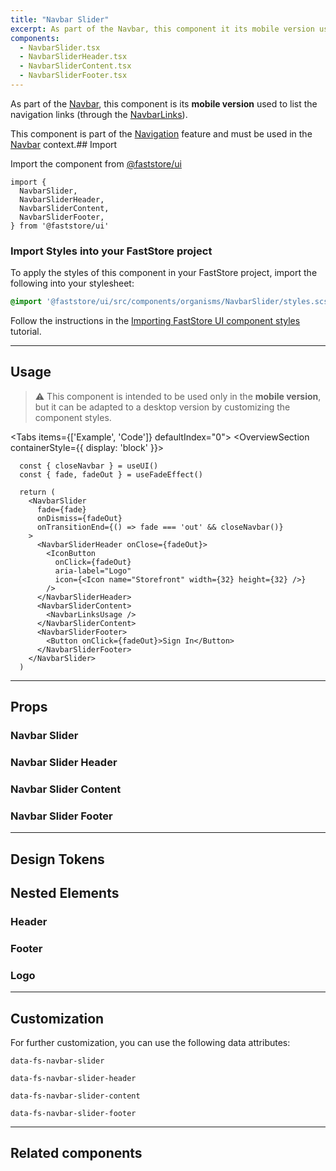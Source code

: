 ```yaml
---
title: "Navbar Slider"
excerpt: As part of the Navbar, this component it its mobile version used to list the navigation links.
components:
  - NavbarSlider.tsx
  - NavbarSliderHeader.tsx
  - NavbarSliderContent.tsx
  - NavbarSliderFooter.tsx
---
```


As part of the [Navbar](https://developers.vtex.com/docs/guides/faststore/organisms-navbar), this component is its **mobile version** used to list the navigation links (through the [NavbarLinks](https://developers.vtex.com/docs/guides/faststore/molecules-navbar-links)).

This component is part of the [Navigation](https://developers.vtex.com/docs/guides/faststore//feature-navigation) feature and must be used in the [Navbar](https://developers.vtex.com/docs/guides/faststore/organisms-navbar) context.## Import

Import the component from [@faststore/ui](https://developers.vtex.com/docs/guides/faststore/components-index)

```tsx
import {
  NavbarSlider,
  NavbarSliderHeader,
  NavbarSliderContent,
  NavbarSliderFooter,
} from '@faststore/ui'
```

### Import Styles into your FastStore project

To apply the styles of this component in your FastStore project, import the following into your stylesheet:

```scss
@import '@faststore/ui/src/components/organisms/NavbarSlider/styles.scss';
```

Follow the instructions in the [Importing FastStore UI component styles](https://developers.vtex.com/docs/guides/faststore/using-themes-importing-ui-components-styles) tutorial.

---

## Usage

> ⚠️ This component is intended to be used only in the **mobile version**, but it can be adapted to a desktop version by customizing the component styles.

<Tabs items={['Example', 'Code']} defaultIndex="0">
  <Tab>
    <OverviewSection containerStyle={{ display: 'block' }}>
      <UIProvider>
        <NavbarSliderUsage />
      </UIProvider>
    </OverviewSection>
  </Tab>
  <Tab>
  
```tsx
  const { closeNavbar } = useUI()
  const { fade, fadeOut } = useFadeEffect()

  return (
    <NavbarSlider
      fade={fade}
      onDismiss={fadeOut}
      onTransitionEnd={() => fade === 'out' && closeNavbar()}
    >
      <NavbarSliderHeader onClose={fadeOut}>
        <IconButton
          onClick={fadeOut}
          aria-label="Logo"
          icon={<Icon name="Storefront" width={32} height={32} />}
        />
      </NavbarSliderHeader>
      <NavbarSliderContent>
        <NavbarLinksUsage />
      </NavbarSliderContent>
      <NavbarSliderFooter>
        <Button onClick={fadeOut}>Sign In</Button>
      </NavbarSliderFooter>
    </NavbarSlider>
  )
```

  </Tab>
</Tabs>

---

## Props

### Navbar Slider

<ComponentPropsSection component="NavbarSlider" />

### Navbar Slider Header

<ComponentPropsSection component="NavbarSliderHeader" />

### Navbar Slider Content

<ComponentPropsSection component="NavbarSliderContent" />

### Navbar Slider Footer

<ComponentPropsSection component="NavbarSliderFooter" />

---

## Design Tokens

<TokenTable>
  <TokenRow token="--fs-navbar-slider-padding" value="var(--fs-spacing-3)" />
</TokenTable>

## Nested Elements

### Header

<TokenTable>
  <TokenRow token="--fs-navbar-slider-header-height" value="5rem" />
  <TokenRow
    token="--fs-navbar-slider-header-padding-bottom"
    value="var(--fs-spacing-2)"
  />
  <TokenRow
    token="--fs-navbar-slider-header-button-margin-right"
    value="calc(-1 * var(--fs-spacing-1))"
  />
</TokenTable>

### Footer

<TokenTable>
  <TokenRow
    token="--fs-navbar-slider-footer-padding-top"
    value="var(--fs-navbar-slider-header-padding-bottom)"
  />
  <TokenRow
    token="--fs-navbar-slider-footer-margin-top"
    value="var(--fs-navbar-slider-header-padding-bottom)"
  />
</TokenTable>

### Logo

<TokenTable>
  <TokenRow token="--fs-navbar-slider-logo-padding" value="0" />
  <TokenRow
    token="--fs-navbar-slider-logo-margin-right"
    value="var(--fs-spacing-5)"
  />
</TokenTable>

---

## Customization

For further customization, you can use the following data attributes:

`data-fs-navbar-slider`

`data-fs-navbar-slider-header`

`data-fs-navbar-slider-content`

`data-fs-navbar-slider-footer`

---

## Related components

<SectionList grid="column" columns={2}>
  <SectionItem
    title="Navbar"
    description="Represents the page header and groups features like Search and Regionalization."
    actionPath="/docs/guides/faststore/organisms-navbar"
    zoomOut
    smallHeight
  >
    <UIProvider>
      <NavbarUsage />
    </UIProvider>
  </SectionItem>
  <SectionItem
    title="NavbarLinks"
    description="Displays a set of navigation links."
    actionPath="/docs/guides/faststore/molecules-navbar-links"
    zoomOut
    smallHeight
  >
    <UIProvider>
      <Navbar>
        <NavbarLinksUsage />
      </Navbar>
    </UIProvider>
  </SectionItem>
</SectionList>
